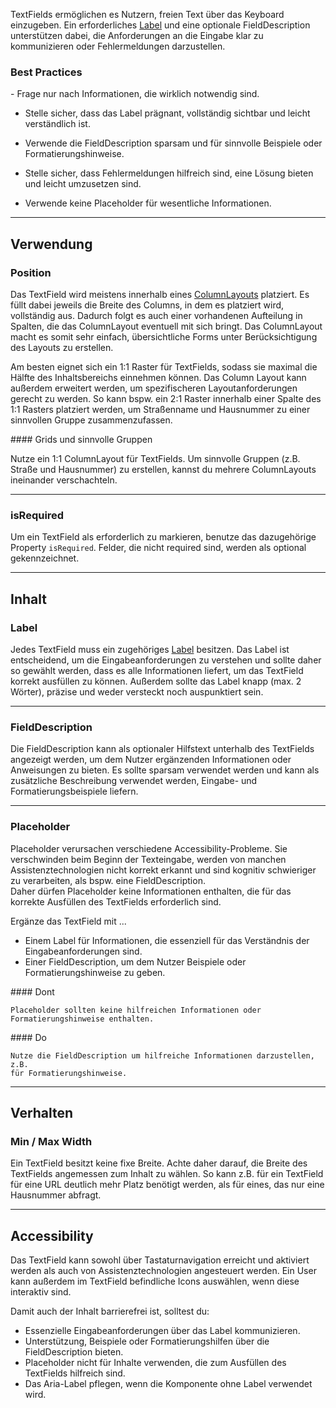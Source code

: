 TextFields ermöglichen es Nutzern, freien Text über das Keyboard einzugeben. Ein
erforderliches [Label](/02-components/content/label) und eine optionale
FieldDescription unterstützen dabei, die Anforderungen an die Eingabe klar zu
kommunizieren oder Fehlermeldungen darzustellen.

### Best Practices

<Info>
- Frage nur nach Informationen, die wirklich notwendig sind.

- Stelle sicher, dass das Label prägnant, vollständig sichtbar und leicht
  verständlich ist.

- Verwende die FieldDescription sparsam und für sinnvolle Beispiele oder
  Formatierungshinweise.

- Stelle sicher, dass Fehlermeldungen hilfreich sind, eine Lösung bieten und
  leicht umzusetzen sind.

- Verwende keine Placeholder für wesentliche Informationen.

</Info>

---

## Verwendung

### Position

Das TextField wird meistens innerhalb eines [ColumnLayouts](column-layout)
platziert. Es füllt dabei jeweils die Breite des Columns, in dem es platziert
wird, vollständig aus. Dadurch folgt es auch einer vorhandenen Aufteilung in
Spalten, die das ColumnLayout eventuell mit sich bringt. Das ColumnLayout macht
es somit sehr einfach, übersichtliche Forms unter Berücksichtigung des Layouts
zu erstellen.

Am besten eignet sich ein 1:1 Raster für TextFields, sodass sie maximal die
Hälfte des Inhaltsbereichs einnehmen können. Das Column Layout kann außerdem
erweitert werden, um spezifischeren Layoutanforderungen gerecht zu werden. So
kann bspw. ein 2:1 Raster innerhalb einer Spalte des 1:1 Rasters platziert
werden, um Straßenname und Hausnummer zu einer sinnvollen Gruppe
zusammenzufassen.

<Do example="columnLayout">
#### Grids und sinnvolle Gruppen

Nutze ein 1:1 ColumnLayout für TextFields. Um sinnvolle Gruppen (z.B. Straße und
Hausnummer) zu erstellen, kannst du mehrere ColumnLayouts ineinander
verschachteln.

</Do>

---

### isRequired

Um ein TextField als erforderlich zu markieren, benutze das dazugehörige
Property `isRequired`. Felder, die nicht required sind, werden als optional
gekennzeichnet.

<LiveCodeEditor example="required" editorCollapsed />

---

## Inhalt

### Label

Jedes TextField muss ein zugehöriges [Label](/02-components/content/label)
besitzen. Das Label ist entscheidend, um die Eingabeanforderungen zu verstehen
und sollte daher so gewählt werden, dass es alle Informationen liefert, um das
TextField korrekt ausfüllen zu können. Außerdem sollte das Label knapp (max. 2
Wörter), präzise und weder versteckt noch auspunktiert sein.

---

### FieldDescription

Die FieldDescription kann als optionaler Hilfstext unterhalb des TextFields
angezeigt werden, um dem Nutzer ergänzenden Informationen oder Anweisungen zu
bieten. Es sollte sparsam verwendet werden und kann als zusätzliche Beschreibung
verwendet werden, Eingabe- und Formatierungsbeispiele liefern.

---

### Placeholder

Placeholder verursachen verschiedene Accessibility-Probleme. Sie verschwinden
beim Beginn der Texteingabe, werden von manchen Assistenztechnologien nicht
korrekt erkannt und sind kognitiv schwieriger zu verarbeiten, als bspw. eine
FieldDescription. \
Daher dürfen Placeholder keine Informationen enthalten, die für das korrekte Ausfüllen
des TextFields erforderlich sind.

Ergänze das TextField mit ...

- Einem Label für Informationen, die essenziell für das Verständnis der
  Eingabeanforderungen sind.
- Einer FieldDescription, um dem Nutzer Beispiele oder Formatierungshinweise zu
  geben.

<DoAndDont>
  <Dont example="placeholder">
    #### Dont

    Placeholder sollten keine hilfreichen Informationen oder
    Formatierungshinweise enthalten.

  </Dont>
  <Do example="default">
    #### Do
    
    Nutze die FieldDescription um hilfreiche Informationen darzustellen, z.B.
    für Formatierungshinweise.
  </Do>
</DoAndDont>

---

## Verhalten

### Min / Max Width

Ein TextField besitzt keine fixe Breite. Achte daher darauf, die Breite des
TextFields angemessen zum Inhalt zu wählen. So kann z.B. für ein TextField für
eine URL deutlich mehr Platz benötigt werden, als für eines, das nur eine
Hausnummer abfragt.

---

## Accessibility

Das TextField kann sowohl über Tastaturnavigation erreicht und aktiviert werden
als auch von Assistenztechnologien angesteuert werden. Ein User kann außerdem im
TextField befindliche Icons auswählen, wenn diese interaktiv sind.

Damit auch der Inhalt barrierefrei ist, solltest du:

- Essenzielle Eingabeanforderungen über das Label kommunizieren.
- Unterstützung, Beispiele oder Formatierungshilfen über die FieldDescription
  bieten.
- Placeholder nicht für Inhalte verwenden, die zum Ausfüllen des TextFields
  hilfreich sind.
- Das Aria-Label pflegen, wenn die Komponente ohne Label verwendet wird.

